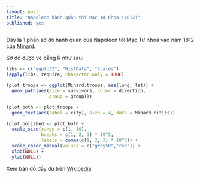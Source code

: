 ```yaml
---
layout: post
title: "Napoleon hành quân tới Mạc Tư Khoa (1812)"
published: yes
---
```


Đây là 1 phần sơ đồ hành quân của Napoleon tới Mạc Tư Khoa vào năm 1812 của [Minard](http://en.wikipedia.org/wiki/Charles_Joseph_Minard).

Sơ đồ được vẽ bằng R như sau:

```r
libs <- c("ggplot2", "HistData", "scales")
lapply(libs, require, character.only = TRUE)

(plot_troops <- ggplot(Minard.troops, aes(long, lat)) +
  geom_path(aes(size = survivors, color = direction,
                group = group)))

(plot_both <- plot_troops +
  geom_text(aes(label = city), size = 4, data = Minard.cities))

(plot_polished <- plot_both +
  scale_size(range = c(1, 10),
             breaks = c(1, 2, 3) * 10^5,
             labels = comma(c(1, 2, 3) * 10^5)) +
  scale_color_manual(values = c("grey50","red")) +
  xlab(NULL) +
  ylab(NULL))
```  
  
Xem bản đồ đầy đủ trên [Wikipedia](http://en.wikipedia.org/wiki/File:Minard.png).
